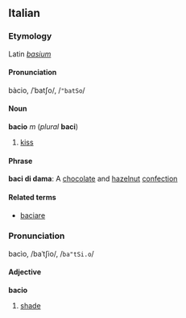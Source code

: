 ==Italian==
===Etymology===
Latin ''[[basium]]''
====Pronunciation====
bàcio, /ˈbatʃo/, /<tt>"batSo</tt>/
====Noun====
'''bacio''' ''m'' (''plural'' '''baci''')
#[[kiss]]

====Phrase====
'''baci di dama''': A [[chocolate]] and [[hazelnut]] [[confection]]

====Related terms====
*[[baciare]]

===Pronunciation===
bacìo, /baˈtʃio/, /<tt>ba"tSi.o</tt>/
====Adjective====
'''bacio'''

# [[shade]]